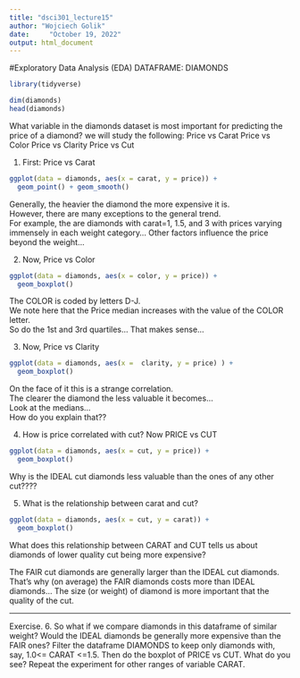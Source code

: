 ---
title: "dsci301_lecture15"
author: "Wojciech Golik"
date:     "October 19, 2022"
output: html_document
---

#Exploratory Data Analysis (EDA)
DATAFRAME:    DIAMONDS

```{r}
library(tidyverse)
```

```{r}
dim(diamonds)
head(diamonds)

```




What variable in the diamonds dataset is most important for predicting the price of a diamond? 
we will study the following:
Price vs Carat
Price vs Color
Price vs Clarity
Price vs Cut



1.   First:   Price vs Carat
```{r}
ggplot(data = diamonds, aes(x = carat, y = price)) +
  geom_point() + geom_smooth()
```
Generally, the heavier the diamond the more expensive it is.  
However, there are many exceptions to the general trend.   
For example, the are diamonds with carat=1, 1.5, and 3
with prices varying immensely in each weight category...
Other factors influence the price beyond the weight...



2.  Now,   Price vs Color
```{r}
ggplot(data = diamonds, aes(x = color, y = price)) +
  geom_boxplot()
```
The COLOR is coded by letters D-J.  
We note here that the Price median increases with the value of the COLOR letter.   
So do the 1st and 3rd quartiles...
That makes sense...  



3.   Now,  Price vs Clarity

```{r}
ggplot(data = diamonds, aes(x =  clarity, y = price) ) +
  geom_boxplot()
```
On the face of it this is a strange correlation.   
The clearer the diamond the less valuable it becomes...  
Look at the medians...  
How do you explain that??


4. How is price correlated with cut? 
Now    PRICE  vs  CUT
```{r}
ggplot(data = diamonds, aes(x = cut, y = price)) +
  geom_boxplot()
```
Why is the IDEAL cut diamonds less valuable than the ones of any other cut????




5.   What is the relationship between carat and cut? 

```{r}
ggplot(data = diamonds, aes(x = cut, y = carat)) +
  geom_boxplot()
```
What does this relationship between CARAT and CUT  tells us 
about diamonds of lower quality cut being more expensive?

The FAIR cut diamonds are generally larger than the IDEAL cut diamonds.  
That's why (on average) the FAIR diamonds costs more than IDEAL diamonds...
The size (or weight) of diamond is more important that the quality of the cut.

_____________________________________________________________________________________
Exercise.
6.  So what if we compare diamonds in this dataframe of similar weight?
Would the IDEAL diamonds be generally more expensive than the FAIR ones? 
Filter the dataframe DIAMONDS to keep only diamonds with, say, 1.0<= CARAT <=1.5. 
Then do the boxplot of PRICE vs CUT.  What do you see?
Repeat the experiment for other ranges of variable CARAT.



```{r}

```









